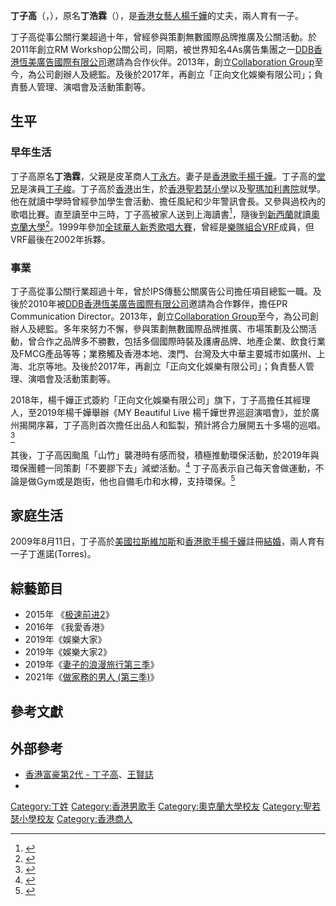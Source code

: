 {{distinguish|丁子朗}}
{{藝人
| 姓名 = 丁子高
| 類型 = 男藝人
| 圖片 = 丁子高.jpg
| 圖片簡介 = 2019年4月，出席香港[[蘭蔻|蘭蔻]]品牌活動
| 英文名 = Real Ting
| 出生名 = 丁浩霖
| 出生日期 = {{birth date and age|1979|7|31}}
| 出生地點 = {{BHKG}}
| 國籍 = {{CNHK}}
| 語言 = 粵語、英語、國語
| 母校 = [[聖若瑟小學|聖若瑟小學]]<br>[[聖瑪加利書院|聖瑪加利書院]]<br>[[上海市上海中學|上海中學]]
| 教育程度 = [[奧克蘭大學|奧克蘭大學]]
| 職業 = [[歌手|歌手]]、[[公關|公關]]
| 活躍年代 = 1999年至今
| 配偶 = {{marriage|[[楊千嬅|楊千嬅]]|2009年8月11日}}
| 兒女 = 1子
}}

'''丁子高'''（{{lang-en|Real Ting}}，{{bd|1979年|7月31日|||D丁}}），原名'''丁浩霖'''（{{lang-en|Gary Ting Ho Lam}}），是[[香港|香港]][[女藝人|女藝人]][[楊千嬅|楊千嬅]]的丈夫，兩人育有一子。

丁子高從事公關行業超過十年，曾經參與策劃無數國際品牌推廣及公關活動。於2011年創立RM Workshop公關公司，同期，被世界知名4As廣告集團之一[[DDB|DDB]][[香港恆美廣告國際有限公司|香港恆美廣告國際有限公司]]邀請為合作伙伴。2013年，創立[[Collaboration_Group|Collaboration Group]]至今，為公司創辦人及總監。及後於2017年，再創立「正向文化娛樂有限公司」；負責藝人管理、演唱會及活動策劃等。

== 生平 ==
===早年生活===
丁子高原名'''丁浩霖'''，父親是皮革商人[[丁永方|丁永方]]。妻子是[[香港|香港]][[歌手|歌手]][[楊千嬅|楊千嬅]]。丁子高的[[堂兄|堂兄]]是演員[[丁子峻|丁子峻]]。丁子高於[[香港|香港]]出生，於[[香港|香港]][[聖若瑟小學|聖若瑟小學]]以及[[聖瑪加利書院|聖瑪加利書院]]就學。他在就讀中學時曾經參加學生會活動、擔任風紀和少年警訊會長。又參與過校內的歌唱比賽。直至讀至中三時，丁子高被家人送到上海讀書<ref>{{web reference|URL=http://eastweek.my-magazine.me/main/2799|title=走過的青葱歲月|work=東周刊 第310期 Book B 【名人講場】|year=2009年|date=8月5日|accessdate=2017-12-06|archive-date=2017-12-06|archive-url=https://web.archive.org/web/20171206144118/http://eastweek.my-magazine.me/main/2799|dead-url=no}}</ref>，隨後到[[新西蘭|新西蘭]]就讀[[奧克蘭大學|奧克蘭大學]]<ref>{{Cite web |url=http://www.gcmt.com/dev2/contentDetail.jsp?ContID=co0000227348&showCatID=bb&lang=bi |title=GCMT |accessdate=2010-01-05 |archive-date=2013-04-26 |archive-url=https://archive.is/20130426071208/http://www.gcmt.com/dev2/contentDetail.jsp?ContID=co0000227348&showCatID=bb&lang=bi |dead-url=no }}</ref>。1999年參加[[全球華人新秀歌唱大賽|全球華人新秀歌唱大賽]]，曾經是[[樂隊組合|樂隊組合]][[VRF|VRF]]成員，但VRF最後在2002年拆夥。

===事業===
丁子高從事公關行業超過十年，曾於IPS傳藝公關廣告公司擔任項目總監一職。及後於2010年被[[DDB|DDB]][[香港恆美廣告國際有限公司|香港恆美廣告國際有限公司]]邀請為合作夥伴，擔任PR Communication Director。2013年，創立[[Collaboration_Group|Collaboration Group]]至今，為公司創辦人及總監。多年來努力不懈，參與策劃無數國際品牌推廣、市場策劃及公關活動，曾合作之品牌多不勝數，包括多個國際時裝及護膚品牌、地產企業、飲食行業及FMCG產品等等；業務觸及香港本地、澳門、台灣及大中華主要城市如廣州、上海、北京等地。及後於2017年，再創立「正向文化娛樂有限公司」；負責藝人管理、演唱會及活動策劃等。 

2018年，楊千嬅正式簽約「正向文化娛樂有限公司」旗下，丁子高擔任其經理人，至2019年楊千嬅舉辦《MY Beautiful Live 楊千嬅世界巡迴演唱會》，並於廣州揭開序幕，丁子高則首次擔任出品人和監製，預計將合力展開五十多場的巡唱。<ref>{{Cite web|url=https://www.mpweekly.com/entertainment/focus/local/20190406-153598|title=【楊千嬅專訪】丁子高身兼三職 楊千嬅巡唱十戒|accessdate=2019-05-21|date=2019-04-06|work=明周娛樂|language=en-US|archive-date=2020-10-25|archive-url=https://web.archive.org/web/20201025074059/https://www.mpweekly.com/entertainment/focus/local/20190406-153598|dead-url=no}}</ref>

其後，丁子高因颱風「山竹」襲港時有感而發，積極推動環保活動，於2019年與環保團體一同策劃「不要膠下去」減塑活動。<ref>{{Cite web |url=https://orientaldaily.on.cc/cnt/entertainment/20190524/00282_043.html |title=東方日報 丁子高棄用膠樽 劉清儀變垃圾婆 2019-05-24 (2019-05-24) |accessdate=2019-06-19 |archive-date=2019-09-27 |archive-url=https://web.archive.org/web/20190927134146/http://www.orientaldaily.on.cc/cnt/entertainment/20190524/00282_043.html |dead-url=no }}</ref> 丁子高表示自己每天會做運動，不論是做Gym或是跑街，他也自備毛巾和水樽，支持環保。<ref>{{Cite web |url=https://www.mpweekly.com/entertainment/focus/local/20190517-157574 |title=【專訪】碌盡人情卡籲減塑　丁子高汪詩詩環保日誌　明周娛樂 2019-05-17 (2019-05-19) |accessdate=2019-05-19 |archive-date=2020-08-07 |archive-url=https://web.archive.org/web/20200807182335/https://www.mpweekly.com/entertainment/focus/local/20190517-157574 |dead-url=no }}</ref>

==家庭生活==
2009年8月11日，丁子高於[[美國|美國]][[拉斯維加斯|拉斯維加斯]]和[[香港|香港]][[歌手|歌手]][[楊千嬅|楊千嬅]]註冊[[結婚|結婚]]，兩人育有一子丁進諾(Torres)。

==綜藝節目==
*2015年 《[[极速前进中国版2|极速前进2]]》
*2016年 《我愛香港》
*2019年《娛樂大家》
*2019年《娛樂大家2》
*2019年《[[妻子的浪漫旅行|妻子的浪漫旅行第三季]]》
*2021年《[[做家務的男人_(第三季)|做家務的男人 (第三季)]]》

== 參考文獻 ==
<references/>

== 外部參考 ==
* [http://the-sun.on.cc/channels/ent/20071116/20071116002931_0000.html 香港富豪第2代 - 丁子高]{{Wayback|url=http://the-sun.on.cc/channels/ent/20071116/20071116002931_0000.html |date=20190910225656 }}、[[王賢誌|王賢誌]]
* {{instagram|real_ting}}

{{DEFAULTSORT:D}}
[[Category:丁姓|Category:丁姓]]
[[Category:香港男歌手|Category:香港男歌手]]
[[Category:奧克蘭大學校友|Category:奧克蘭大學校友]]
[[Category:聖若瑟小學校友|Category:聖若瑟小學校友]]
[[Category:香港商人|Category:香港商人]]
